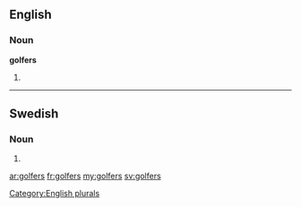 ==English==

===Noun===
'''golfers'''

# {{plural of|[[golfer]]}}

[[Category:English plurals]]

----

==Swedish==

===Noun===
{{infl|sv|noun form}}

# {{sv-noun-form-indef-gen-pl|golf}}

[[ar:golfers]]
[[fr:golfers]]
[[my:golfers]]
[[sv:golfers]]